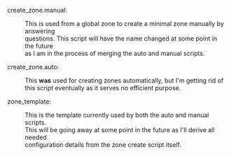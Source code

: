 create_zone.manual:
: This is used from a global zone to create a minimal zone manually by answering
: questions.  This script will have the name changed at some point in the future
: as I am in the process of merging the auto and manual scripts.

create_zone.auto:
: This '''was''' used for creating zones automatically, but I'm getting rid of
: this script eventually as it serves no efficient purpose.

zone_template:
: This is the template currently used by both the auto and manual scripts.
: This will be going away at some point in the future as I'll derive all needed
: configuration details from the zone create script itself.
